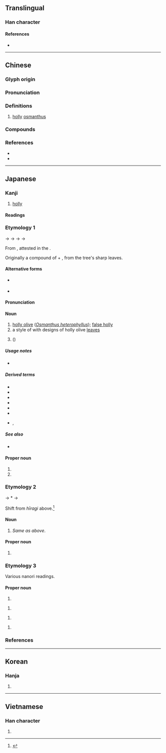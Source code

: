 {{character info/new}}
==Translingual==

===Han character===
{{Han char|rn=75|rad=木|as=05|sn=9|four=47933|canj=DHEY|ids=⿰木冬}}

====References====
* {{Han ref|kx=0518.150|dkj=14610|dj=0906.160|hdz=21187.030|uh=67CA|ud=26570|bh=CF60|bd=53088}}

----

==Chinese==
{{zh-forms}}
{{zh-wp|zh:柊树|en:Osmanthus heterophyllus}}

===Glyph origin===
{{Han etym}}

===Pronunciation===
{{zh-pron
|m=zhōng
|c=zung1,dung1
|mc=y
|oc=y
|cat=n
}}

===Definitions===
{{zh-hanzi}}

# [[holly]] [[osmanthus]]

===Compounds===
{{zh-der|柊樹|柊楑}}

===References===
* {{R:twedu|C05078}}
* {{R:yue:mfccd}}

----

==Japanese==

===Kanji===
{{ja-kanji|grade=|rs=木05}}

# [[holly]]

====Readings====
{{ja-readings
|goon=しゅ<しゆ
|kanon=しゅう<しゆう
|kun=ひいらぎ-<ひひらぎ-, ひらぎ-
|nanori=ひい<ひひ, らぎ
}}

===Etymology 1===
<div style="float:right;">
{{wp|lang=ja|ヒイラギ}}
{{wp|Osmanthus heterophyllus}}
</div>
{{ja-kanjitab|ひいらぎ|yomi=k}}

{{IPAfont|⟨pi<sub>1</sub>pi<sub>1</sub>ra ki<sub>2</sub>⟩}} → {{IPAchar|/pipiraɡi/}} → {{IPAchar|/fifiraɡi/}} → {{IPAchar|/hiwiraɡi/}} → {{IPAchar|/hiːraɡi/}}

From {{inh|ja|ojp|sort=ひいらき|-}}, attested in the ''{{w|Kojiki}}''. 

Originally a compound of {{m|ja|疼|tr=hihira||[[ache]]|pos=obsolete}} + {{m|ja|木|tr=ki||[[tree]]}}, from the tree's sharp leaves. {{rfv-etymology|ja}}

{{rfe|ja|extend for "spotnape ponyfish" sense}}

====Alternative forms====
* {{sense|holly olive}} {{ja-l|疼木}}
* {{sense|ponyfish}} {{ja-l|鮗}}

====Pronunciation====
{{ja-pron|y=k|ひいらぎ|acc=1|acc_ref=DJR}}

====Noun====
{{ja-noun|ひいらぎ|ヒイラギ|hhira=ひひらぎ|hkata=ヒヒラギ}}

# [[holly olive]] (''[[Osmanthus heterophyllus]]''); [[false holly]]
# a style of {{m|ja|家紋|tr=kamon||family {{l|en|crest}}}} with designs of holly olive [[leaf|leaves]]
# {{w|spotnape ponyfish}} ({{taxlink|Leiognathus nuchalis|species|ver=171028}})​

=====Usage notes=====
* {{U:ja:biology|ヒイラギ}}

=====Derived terms=====
{{der-top}}
* {{ja-r|柊%鰯|ひいらぎ%-いわし|[[sardine]] and holly [[charm]]}}
* {{ja-r|柊%樫|ヒイラギ%ガシ}}
* {{ja-r|柊%挿す|ひいらぎ%さす}}
* {{ja-r|柊%草|ヒイラギ%ソウ|{{w|Ajuga incisa}}}}
* {{ja-r|柊%菜|ヒイラギ%ナ|[[mizuna]]}}
* {{ja-r|柊%南天|ヒイラギ% ナンテン|{{taxlink|Mahonia japonica|species|ver=171028}}}}
* {{ja-r|柊%黐|ヒイラギ%モチ}}, {{ja-r|西洋%柊|セイヨウ% ヒイラギ|English [[holly]]|pos={{taxlink|Ilex aquifolium|species|ver=171028}}}}
{{der-bottom}}

=====See also=====
* {{ja-r|木犀|モクセイ|[[sweet osmanthus]]|pos=''[[Osmanthus fragrans]]''}}

====Proper noun====
{{ja-pos|proper|ひいらぎ|hhira=ひひらぎ}}

# {{given name|lang=ja|female|sort=ひいらき}}
# {{surname|lang=ja|sort=ひいらき}}

===Etymology 2===
{{ja-kanjitab|ひらぎ|yomi=k}}
{{IPAchar|/pipiraɡi/}} → *{{IPAchar|/firaɡi/}} → {{IPAchar|/hiraɡi/}}

Shift from ''hīragi'' above.<ref name="DJS">{{R:Daijisen}}</ref>

====Noun====
{{ja-noun|ひらぎ|ヒラギ}}

# ''Same as'' {{l|ja||ひいらぎ}} ''above''.

====Proper noun====
{{ja-pos|proper|ひらぎ}}

# {{surname|lang=ja|sort=ひらき}}

===Etymology 3===
Various nanori readings.

====Proper noun====
{{ja-pos|proper|しゅう}}

# {{given name|lang=ja|female|sort=しゆう}}

{{ja-pos|proper|のえる}}

# {{given name|lang=ja|female|sort=のえる}}

{{ja-pos|proper|ひいら|hhira=ひひら}}

# {{given name|lang=ja|female|sort=ひいら}}

{{ja-pos|proper|ひいらぎさき|hhira=ひひらぎさき}}

# {{surname|lang=ja|sort=ひいらきさき}}

===References===
<references/>

----

==Korean==

===Hanja===
{{ko-hanja|hangeul=종|eumhun=|rv=jong|mr=chong|y=cong}}

# {{defn|lang=ko|sort=木05}}

----

==Vietnamese==

===Han character===
{{vi-hantu|rs=木05|[[dông]]}}

# {{defn|lang=vi|sort=木05}}